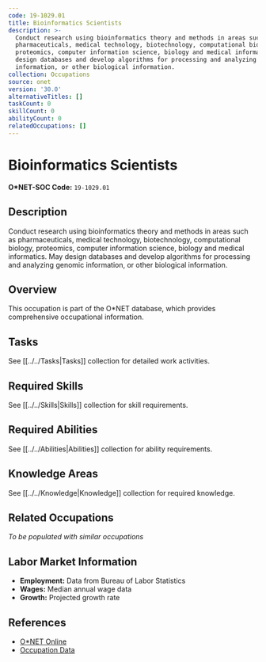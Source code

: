 ```yaml
---
code: 19-1029.01
title: Bioinformatics Scientists
description: >-
  Conduct research using bioinformatics theory and methods in areas such as
  pharmaceuticals, medical technology, biotechnology, computational biology,
  proteomics, computer information science, biology and medical informatics. May
  design databases and develop algorithms for processing and analyzing genomic
  information, or other biological information.
collection: Occupations
source: onet
version: '30.0'
alternativeTitles: []
taskCount: 0
skillCount: 0
abilityCount: 0
relatedOccupations: []
---
```

# Bioinformatics Scientists

**O*NET-SOC Code:** `19-1029.01`

## Description

Conduct research using bioinformatics theory and methods in areas such as pharmaceuticals, medical technology, biotechnology, computational biology, proteomics, computer information science, biology and medical informatics. May design databases and develop algorithms for processing and analyzing genomic information, or other biological information.

## Overview

This occupation is part of the O*NET database, which provides comprehensive occupational information.

## Tasks

See [[../../Tasks|Tasks]] collection for detailed work activities.

## Required Skills

See [[../../Skills|Skills]] collection for skill requirements.

## Required Abilities

See [[../../Abilities|Abilities]] collection for ability requirements.

## Knowledge Areas

See [[../../Knowledge|Knowledge]] collection for required knowledge.

## Related Occupations

*To be populated with similar occupations*

## Labor Market Information

- **Employment:** Data from Bureau of Labor Statistics
- **Wages:** Median annual wage data
- **Growth:** Projected growth rate

## References

- [O*NET Online](https://www.onetonline.org/link/summary/19-1029.01)
- [Occupation Data](https://www.onetcenter.org/)
